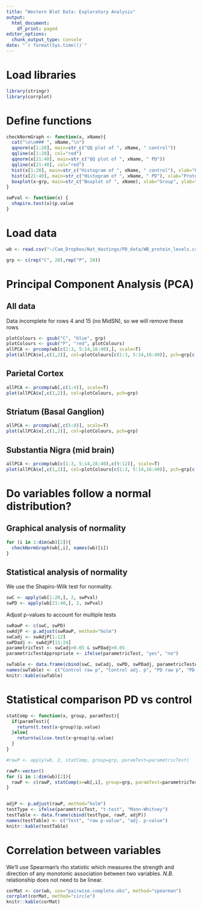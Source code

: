 ```yaml
---
title: "Western Blot Data: Exploratory Analysis"
output:
  html_document:
    df_print: paged
editor_options:
  chunk_output_type: console
date: "`r format(Sys.time())`"
---
```


# Load libraries
```r
library(stringr)
library(corrplot)
```


# Define functions
```r
checkNormGraph <- function(x, xName){
  cat("\n\n### ", xName,"\n")
  qqnorm(x[1:20], main=str_c("QQ plot of ", xName, " control"))
  qqline(x[1:20], col="red")
  qqnorm(x[21:40], main=str_c("QQ plot of ", xName, " PD"))
  qqline(x[21:40], col="red")
  hist(x[1:20], main=str_c("Histogram of ", xName, " control"), xlab="Protein Expression")
  hist(x[21:40], main=str_c("Histogram of ", xName, " PD"), xlab="Protein Expression")
  boxplot(x~grp, main=str_c("Boxplot of ", xName), xlab="Group", ylab="Protein Expression")
}

swPval <- function(x) {
  shapiro.test(x)$p.value
}
```

# Load data

```r
wb <- read.csv("~/Cam_Dropbox/Nat_Hastings/PD_data/WB_protein_levels.csv", row.names=1)

grp <- c(rep("C", 20),rep("P", 20))
```

# Principal Component Analysis (PCA)

## All data
Data incomplete for rows 4 and 15 (no MidSN), so we will remove these rows
```r
plotColours <- gsub("C", "blue", grp)
plotColours <- gsub("P", "red", plotColours)
allPCA <- prcomp(wb[c(1:3, 5:14,16:40),], scale=T)
plot(allPCA$x[,c(1,2)], col=plotColours[c(1:3, 5:14,16:40)], pch=grp[c(1:3, 5:14,16:40)])
```

## Parietal Cortex
```r
allPCA <- prcomp(wb[,c(1:4)], scale=T)
plot(allPCA$x[,c(1,2)], col=plotColours, pch=grp)
```

## Striatum (Basal Ganglion)
```r
allPCA <- prcomp(wb[,c(5:8)], scale=T)
plot(allPCA$x[,c(1,2)], col=plotColours, pch=grp)
```

## Substantia Nigra (mid brain)
```r
allPCA <- prcomp(wb[c(1:3, 5:14,16:40),c(9:12)], scale=T)
plot(allPCA$x[,c(1,2)], col=plotColours[c(1:3, 5:14,16:40)], pch=grp[c(1:3, 5:14,16:40)])
```


# Do variables follow a normal distribution?

## Graphical analysis of normality

```r
for (i in 1:dim(wb)[2]){
  checkNormGraph(wb[,i], names(wb)[i])
}

```

## Statistical analysis of normality

We use the Shapiro-Wilk test for normality.
```r
swC <- apply(wb[1:20,], 2, swPval)
swPD <- apply(wb[21:40,], 2, swPval)
```

Adjust p-values to account for multiple tests
```r
swRawP <- c(swC, swPD)
swAdjP <- p.adjust(swRawP, method="holm")
swCadj <- swAdjP[1:12]
swPDadj <- swAdjP[13:24]
parametricTest <- swCadj>0.05 & swPDadj>0.05
parametricTestAppropriate <- ifelse(parametricTest, "yes", "no")
```

```r
swTable <- data.frame(cbind(swC, swCadj, swPD, swPDadj, parametricTestAppropriate))
names(swTable) <- c("Control raw p", "Control adj. p", "PD raw p", "PD adj. p", "Parametric test appropriate?")
knitr::kable(swTable)
```

# Statistical comparison PD vs control

```r
statComp <- function(x, group, paramTest){
  if(paramTest){
    return(t.test(x~group)$p.value)
  }else{
    return(wilcox.test(x~group)$p.value)
  }
}

#rawP <- apply(wb, 2, statComp, group=grp, paramTest=parametricTest)

rawP<-vector()
for (i in 1:dim(wb)[2]){
  rawP <- c(rawP, statComp(x=wb[,i], group=grp, paramTest=parametricTest[i]))
}


adjP <- p.adjust(rawP, method="holm")
testType <- ifelse(parametricTest, "t-test", "Mann-Whitney")
testTable <- data.frame(cbind(testType, rawP, adjP))
names(testTable) <- c("Test", "raw p-value", "adj. p-value")
knitr::kable(testTable)
```

# Correlation between variables
We'll use Spearman's rho statistic which measures the strength and direction of any monotonic association between two variables. *N.B.* relationship does not need to be linear.

```r
corMat <- cor(wb, use="pairwise.complete.obs", method="spearman")
corrplot(corMat, method="circle")
knitr::kable(corMat)
```